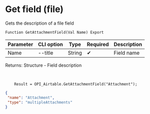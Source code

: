 ﻿---
sidebar_position: 5
---


# Get field (file)
 Gets the description of a file field



`Function GetAttachmentField(Val Name) Export`

  | Parameter | CLI option | Type | Required | Description |
  |-|-|-|-|-|
  | Name | --title | String | &#x2714; | Field name |

  
  Returns:  Structure - Field description

<br/>




```bsl title="Code example"
    Result = OPI_Airtable.GetAttachmentField("Attachment");
```
 



```json title="Result"
{
 "name": "Attachment",
 "type": "multipleAttachments"
}
```
